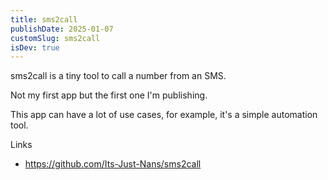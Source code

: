```yaml
---
title: sms2call
publishDate: 2025-01-07
customSlug: sms2call
isDev: true
---
```


sms2call is a tiny tool to call a number from an SMS.

Not my first app but the first one I'm publishing.

This app can have a lot of use cases, for example, it's a simple automation tool.

Links

- https://github.com/Its-Just-Nans/sms2call
